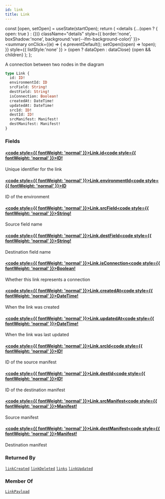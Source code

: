 ```yaml
---
id: link
title: Link
---
```









  const [open, setOpen] = useState(startOpen);
  return (
    <details {...(open ? { open: true } : {})} className="details" style={{ border:'none', boxShadow:'none', background:'var(--ifm-background-color)' }}>
      <summary
        onClick={(e) => {
          e.preventDefault();
          setOpen((open) => !open);
        }}
        style={{ listStyle:'none' }}
      >
      {open ? dataOpen : dataClose}
      </summary>
      {open && children}
    </details>
  );
};








A connection between two nodes in the diagram


```graphql
type Link {
  id: ID!
  environmentId: ID
  srcField: String!
  destField: String!
  isConnection: Boolean!
  createdAt: DateTime!
  updatedAt: DateTime!
  srcId: ID!
  destId: ID!
  srcManifest: Manifest!
  destManifest: Manifest!
}
```




### Fields

#### [<code style={{ fontWeight: 'normal' }}>Link.<b>id</b></code>](#)<Bullet />[<code style={{ fontWeight: 'normal' }}><b>ID!</b></code>](/swapi/types/scalars/id.mdx) <Badge class="badge badge--secondary badge--non_null" text="non-null"/> <Badge class="badge badge--secondary " text="scalar"/> 
Unique identifier for the link


#### [<code style={{ fontWeight: 'normal' }}>Link.<b>environmentId</b></code>](#)<Bullet />[<code style={{ fontWeight: 'normal' }}><b>ID</b></code>](/swapi/types/scalars/id.mdx) <Badge class="badge badge--secondary " text="scalar"/> 
ID of the environment


#### [<code style={{ fontWeight: 'normal' }}>Link.<b>srcField</b></code>](#)<Bullet />[<code style={{ fontWeight: 'normal' }}><b>String!</b></code>](/swapi/types/scalars/string.mdx) <Badge class="badge badge--secondary badge--non_null" text="non-null"/> <Badge class="badge badge--secondary " text="scalar"/> 
Source field name


#### [<code style={{ fontWeight: 'normal' }}>Link.<b>destField</b></code>](#)<Bullet />[<code style={{ fontWeight: 'normal' }}><b>String!</b></code>](/swapi/types/scalars/string.mdx) <Badge class="badge badge--secondary badge--non_null" text="non-null"/> <Badge class="badge badge--secondary " text="scalar"/> 
Destination field name


#### [<code style={{ fontWeight: 'normal' }}>Link.<b>isConnection</b></code>](#)<Bullet />[<code style={{ fontWeight: 'normal' }}><b>Boolean!</b></code>](/swapi/types/scalars/boolean.mdx) <Badge class="badge badge--secondary badge--non_null" text="non-null"/> <Badge class="badge badge--secondary " text="scalar"/> 
Whether this link represents a connection


#### [<code style={{ fontWeight: 'normal' }}>Link.<b>createdAt</b></code>](#)<Bullet />[<code style={{ fontWeight: 'normal' }}><b>DateTime!</b></code>](/swapi/types/scalars/date-time.mdx) <Badge class="badge badge--secondary badge--non_null" text="non-null"/> <Badge class="badge badge--secondary " text="scalar"/> 
When the link was created


#### [<code style={{ fontWeight: 'normal' }}>Link.<b>updatedAt</b></code>](#)<Bullet />[<code style={{ fontWeight: 'normal' }}><b>DateTime!</b></code>](/swapi/types/scalars/date-time.mdx) <Badge class="badge badge--secondary badge--non_null" text="non-null"/> <Badge class="badge badge--secondary " text="scalar"/> 
When the link was last updated


#### [<code style={{ fontWeight: 'normal' }}>Link.<b>srcId</b></code>](#)<Bullet />[<code style={{ fontWeight: 'normal' }}><b>ID!</b></code>](/swapi/types/scalars/id.mdx) <Badge class="badge badge--secondary badge--non_null" text="non-null"/> <Badge class="badge badge--secondary " text="scalar"/> 
ID of the source manifest


#### [<code style={{ fontWeight: 'normal' }}>Link.<b>destId</b></code>](#)<Bullet />[<code style={{ fontWeight: 'normal' }}><b>ID!</b></code>](/swapi/types/scalars/id.mdx) <Badge class="badge badge--secondary badge--non_null" text="non-null"/> <Badge class="badge badge--secondary " text="scalar"/> 
ID of the destination manifest


#### [<code style={{ fontWeight: 'normal' }}>Link.<b>srcManifest</b></code>](#)<Bullet />[<code style={{ fontWeight: 'normal' }}><b>Manifest!</b></code>](/swapi/types/objects/manifest.mdx) <Badge class="badge badge--secondary badge--non_null" text="non-null"/> <Badge class="badge badge--secondary " text="object"/> 
Source manifest


#### [<code style={{ fontWeight: 'normal' }}>Link.<b>destManifest</b></code>](#)<Bullet />[<code style={{ fontWeight: 'normal' }}><b>Manifest!</b></code>](/swapi/types/objects/manifest.mdx) <Badge class="badge badge--secondary badge--non_null" text="non-null"/> <Badge class="badge badge--secondary " text="object"/> 
Destination manifest






### Returned By

[`linkCreated`](/swapi/operations/subscriptions/link-created.mdx)  <Badge class="badge badge--secondary badge--relation" text="subscription"/><Bullet />[`linkDeleted`](/swapi/operations/subscriptions/link-deleted.mdx)  <Badge class="badge badge--secondary badge--relation" text="subscription"/><Bullet />[`links`](/swapi/operations/queries/links.mdx)  <Badge class="badge badge--secondary badge--relation" text="query"/><Bullet />[`linkUpdated`](/swapi/operations/subscriptions/link-updated.mdx)  <Badge class="badge badge--secondary badge--relation" text="subscription"/>

### Member Of

[`LinkPayload`](/swapi/types/objects/link-payload.mdx)  <Badge class="badge badge--secondary badge--relation" text="object"/>
